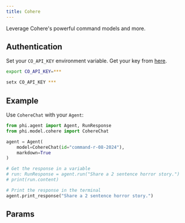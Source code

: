 ```yaml
---
title: Cohere
---
```


Leverage Cohere's powerful command models and more.

## Authentication

Set your `CO_API_KEY` environment variable. Get your key from [here](https://dashboard.cohere.com/api-keys).

<CodeGroup>

```bash Mac
export CO_API_KEY=***
```

```bash Windows
setx CO_API_KEY ***
```

</CodeGroup>

## Example

Use `CohereChat` with your `Agent`:

<CodeGroup>

```python agent.py
from phi.agent import Agent, RunResponse
from phi.model.cohere import CohereChat

agent = Agent(
    model=CohereChat(id="command-r-08-2024"),
    markdown=True
)

# Get the response in a variable
# run: RunResponse = agent.run("Share a 2 sentence horror story.")
# print(run.content)

# Print the response in the terminal
agent.print_response("Share a 2 sentence horror story.")

```

</CodeGroup>

## Params

<Snippet file="model-cohere-params.mdx" />
